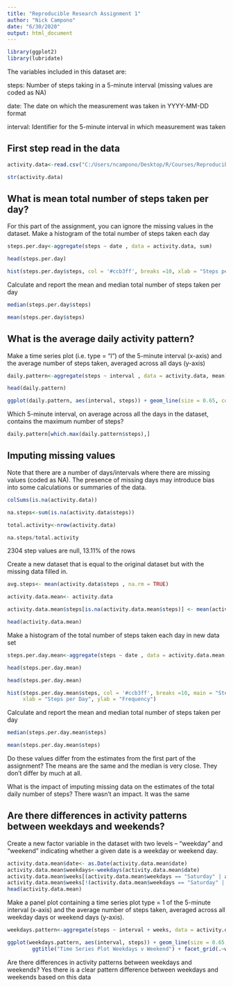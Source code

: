 ---
title: "Reproducible Research Assignment 1"
author: "Nick Campono"
date: "6/30/2020"
output: html_document
---

```{r , echo=TRUE}
library(ggplot2) 
library(lubridate)
```

The variables included in this dataset are:

steps: Number of steps taking in a 5-minute interval (missing values are coded as NA)

date: The date on which the measurement was taken in YYYY-MM-DD format

interval: Identifier for the 5-minute interval in which measurement was taken

## First step read in the data

```{r , echo=TRUE}

activity.data<-read.csv("C:/Users/ncampono/Desktop/R/Courses/Reproducible Research/Peer Assignments/activity.csv")

str(activity.data)


```

## What is mean total number of steps taken per day?
For this part of the assignment, you can ignore the missing values in the dataset.
Make a histogram of the total number of steps taken each day

```{r , echo=TRUE}
steps.per.day<-aggregate(steps ~ date , data = activity.data, sum)

head(steps.per.day)

hist(steps.per.day$steps, col = '#ccb3ff', breaks =10, xlab = "Steps per Day", ylab = "Frequency") 
```
Calculate and report the mean and median total number of steps taken per day

```{r , echo=TRUE}
median(steps.per.day$steps)

mean(steps.per.day$steps)
```

## What is the average daily activity pattern?
Make a time series plot (i.e. type = "l") of the 5-minute interval (x-axis) 
and the average number of steps taken, averaged across all days (y-axis)

```{r , echo=TRUE}
daily.pattern<-aggregate(steps ~ interval , data = activity.data, mean)

head(daily.pattern)

ggplot(daily.pattern, aes(interval, steps)) + geom_line(size = 0.65, color = '#000066') + theme_bw() + ggtitle("Time Series Plot 5-Minute Intervals")
```

Which 5-minute interval, on average across all the days in the dataset, 
contains the maximum number of steps?

```{r , echo=TRUE}
daily.pattern[which.max(daily.pattern$steps),]
```
  
## Imputing missing values
Note that there are a number of days/intervals where there are missing values (coded as NA). The presence of missing days may introduce bias into some calculations or summaries of the data.

```{r , echo=TRUE}
colSums(is.na(activity.data))

na.steps<-sum(is.na(activity.data$steps))

total.activity<-nrow(activity.data)

na.steps/total.activity
```
2304 step values are null, 13.11% of the rows

Create a new dataset that is equal to the original dataset but with the missing data filled in.

```{r , echo=TRUE}
avg.steps<- mean(activity.data$steps , na.rm = TRUE)

activity.data.mean<- activity.data

activity.data.mean$steps[is.na(activity.data.mean$steps)] <- mean(activity.data.mean$steps, na.rm = T)

head(activity.data.mean)
```

Make a histogram of the total number of steps taken each day in new data set

```{r , echo=TRUE}
steps.per.day.mean<-aggregate(steps ~ date , data = activity.data.mean, sum)

head(steps.per.day.mean)

head(steps.per.day.mean)

hist(steps.per.day.mean$steps, col = '#ccb3ff', breaks =10, main = "Steps per Day on Impute Value", 
     xlab = "Steps per Day", ylab = "Frequency") 

```
Calculate and report the mean and median total number of steps taken per day

```{r , echo=TRUE}
median(steps.per.day.mean$steps)

mean(steps.per.day.mean$steps)
```

Do these values differ from the estimates from the first part of the assignment? 
The means are the same and the median is very close. They don't differ by much at all.

What is the impact of imputing missing data on the estimates of the total daily number of steps?
There wasn't an impact. It was the same

## Are there differences in activity patterns between weekdays and weekends?

Create a new factor variable in the dataset with two levels – “weekday” 
and “weekend” indicating whether a given date is a weekday or weekend day.

```{r , echo=TRUE}
activity.data.mean$date<- as.Date(activity.data.mean$date)
activity.data.mean$weekdays<-weekdays(activity.data.mean$date)
activity.data.mean$weeks[(activity.data.mean$weekdays == "Saturday" | activity.data.mean$weekdays == "Sunday")] <- "weekend"
activity.data.mean$weeks[!(activity.data.mean$weekdays == "Saturday" | activity.data.mean$weekdays == "Sunday")] <- "weekday"
head(activity.data.mean)

```

Make a panel plot containing a time series plot type = 1 of the 5-minute interval (x-axis) 
and the average number of steps taken, averaged across all weekday days or weekend days (y-axis). 

```{r , echo=TRUE}
weekdays.pattern<-aggregate(steps ~ interval + weeks, data = activity.data.mean, mean)

ggplot(weekdays.pattern, aes(interval, steps)) + geom_line(size = 0.65, color = '#000066') + theme_bw() +
        ggtitle("Time Series Plot Weekdays v Weekend") + facet_grid(.~weeks) 
```
Are there differences in activity patterns between weekdays and weekends?
Yes there is a clear pattern difference between weekdays and weekends based on this data
